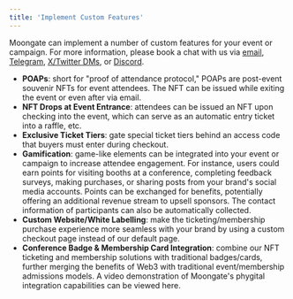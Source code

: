 ```yaml
---
title: 'Implement Custom Features'
---
```


Moongate can implement a number of custom features for your event or campaign. For more information, please book a 
chat with us via [email](mailto:support@moongate.id), [Telegram](https://t.me/pweeh), 
[X/Twitter DMs](https://twitter.com/messages/compose?recipient_id=1498601983195844608), or [Discord](https://discord.gg/zg8MwKKtuv).

- **POAPs**: short for "proof of attendance protocol," POAPs are post-event souvenir NFTs for event attendees. The NFT 
can be issued while exiting the event or even after via email.
- **NFT Drops at Event Entrance**: attendees can be issued an NFT upon checking into the event, which can serve as an 
automatic entry ticket into a raffle, etc.
- **Exclusive Ticket Tiers**: gate special ticket tiers behind an access code that buyers must enter during checkout.
- **Gamification**: game-like elements can be integrated into your event or campaign to increase attendee engagement. 
For instance, users could earn points for visiting booths at a conference, completing feedback surveys, making purchases, 
or sharing posts from your brand's social media accounts. Points can be exchanged for benefits, potentially offering an 
additional revenue stream to upsell sponsors. The contact information of participants can also be automatically collected.
- **Custom Website/White Labelling**: make the ticketing/membership purchase experience more seamless with your brand by 
using a custom checkout page instead of our default page.
- **Conference Badge & Membership Card Integration**: combine our NFT ticketing and membership solutions with traditional 
badges/cards, further merging the benefits of Web3 with traditional event/membership admissions models. A video demonstration 
of Moongate's phygital integration capabilities can be viewed here.